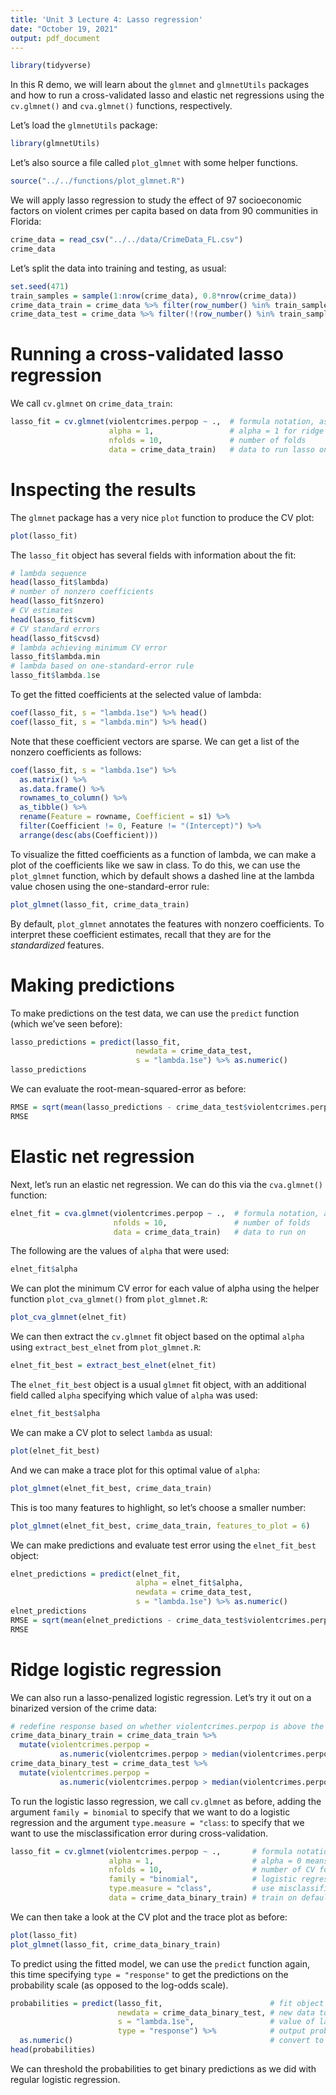 ```yaml
---
title: 'Unit 3 Lecture 4: Lasso regression'
date: "October 19, 2021"
output: pdf_document
---
```


```r
library(tidyverse)
```


In this R demo, we will learn about the `glmnet` and `glmnetUtils` packages and how to run a cross-validated lasso and elastic net regressions using the `cv.glmnet()` and `cva.glmnet()` functions, respectively. 

Let's load the `glmnetUtils` package:
```r
library(glmnetUtils)
```

Let's also source a file called `plot_glmnet` with some helper functions.
```r
source("../../functions/plot_glmnet.R")
```

We will apply lasso regression to study the effect of 97 socioeconomic factors on violent crimes per capita based on data from 90 communities in Florida:
```r
crime_data = read_csv("../../data/CrimeData_FL.csv")
crime_data
```

Let's split the data into training and testing, as usual:
```r
set.seed(471)
train_samples = sample(1:nrow(crime_data), 0.8*nrow(crime_data))
crime_data_train = crime_data %>% filter(row_number() %in% train_samples)
crime_data_test = crime_data %>% filter(!(row_number() %in% train_samples))
```

# Running a cross-validated lasso regression

We call `cv.glmnet` on `crime_data_train`:
```r
lasso_fit = cv.glmnet(violentcrimes.perpop ~ .,  # formula notation, as usual
                      alpha = 1,                 # alpha = 1 for ridge
                      nfolds = 10,               # number of folds
                      data = crime_data_train)   # data to run lasso on
```

# Inspecting the results

The `glmnet` package has a very nice `plot` function to produce the CV plot:
```r
plot(lasso_fit)
```

The `lasso_fit` object has several fields with information about the fit:
```r
# lambda sequence
head(lasso_fit$lambda)
# number of nonzero coefficients
head(lasso_fit$nzero)
# CV estimates
head(lasso_fit$cvm)
# CV standard errors
head(lasso_fit$cvsd)
# lambda achieving minimum CV error
lasso_fit$lambda.min
# lambda based on one-standard-error rule
lasso_fit$lambda.1se
```

To get the fitted coefficients at the selected value of lambda:
```r
coef(lasso_fit, s = "lambda.1se") %>% head()
coef(lasso_fit, s = "lambda.min") %>% head()
```
Note that these coefficient vectors are sparse. We can get a list of the nonzero coefficients as follows:
```r
coef(lasso_fit, s = "lambda.1se") %>%
  as.matrix() %>%
  as.data.frame() %>%
  rownames_to_column() %>% 
  as_tibble() %>%
  rename(Feature = rowname, Coefficient = s1) %>%
  filter(Coefficient != 0, Feature != "(Intercept)") %>%
  arrange(desc(abs(Coefficient)))
```

To visualize the fitted coefficients as a function of lambda, we can make a plot of the coefficients like we saw in class. To do this, we can use the `plot_glmnet` function, which by default shows a dashed line at the lambda value chosen using the one-standard-error rule:
```r
plot_glmnet(lasso_fit, crime_data_train)
```

By default, `plot_glmnet` annotates the features with nonzero coefficients. To interpret these coefficient estimates, recall that they are for the *standardized* features.

# Making predictions

To make predictions on the test data, we can use the `predict` function (which we've seen before):
```r
lasso_predictions = predict(lasso_fit, 
                            newdata = crime_data_test,
                            s = "lambda.1se") %>% as.numeric()
lasso_predictions
```
We can evaluate the root-mean-squared-error as before:
```r
RMSE = sqrt(mean(lasso_predictions - crime_data_test$violentcrimes.perpop)^2)
RMSE
```

# Elastic net regression

Next, let's run an elastic net regression. We can do this via the `cva.glmnet()` function:
```r
elnet_fit = cva.glmnet(violentcrimes.perpop ~ .,  # formula notation, as usual
                       nfolds = 10,               # number of folds
                       data = crime_data_train)   # data to run on
```

The following are the values of `alpha` that were used:
```r
elnet_fit$alpha
```

We can plot the minimum CV error for each value of alpha using the helper function `plot_cva_glmnet()` from `plot_glmnet.R`:
```r
plot_cva_glmnet(elnet_fit)
```

We can then extract the `cv.glmnet` fit object based on the optimal `alpha` using `extract_best_elnet` from `plot_glmnet.R`:
```r
elnet_fit_best = extract_best_elnet(elnet_fit)
```

The `elnet_fit_best` object is a usual `glmnet` fit object, with an additional field called `alpha` specifying which value of `alpha` was used:
```r
elnet_fit_best$alpha
```

We can make a CV plot to select `lambda` as usual:
```r
plot(elnet_fit_best)
```

And we can make a trace plot for this optimal value of `alpha`:
```r
plot_glmnet(elnet_fit_best, crime_data_train)
```

This is too many features to highlight, so let's choose a smaller number:
```r
plot_glmnet(elnet_fit_best, crime_data_train, features_to_plot = 6)
```

We can make predictions and evaluate test error using the `elnet_fit_best` object:
```r
elnet_predictions = predict(elnet_fit, 
                            alpha = elnet_fit$alpha,
                            newdata = crime_data_test,
                            s = "lambda.1se") %>% as.numeric()
elnet_predictions
RMSE = sqrt(mean(elnet_predictions - crime_data_test$violentcrimes.perpop)^2)
RMSE
```

# Ridge logistic regression

We can also run a lasso-penalized logistic regression. Let's try it out on a binarized version of the crime data:
```r
# redefine response based on whether violentcrimes.perpop is above the median
crime_data_binary_train = crime_data_train %>%
  mutate(violentcrimes.perpop = 
           as.numeric(violentcrimes.perpop > median(violentcrimes.perpop)))
crime_data_binary_test = crime_data_test %>%
  mutate(violentcrimes.perpop = 
           as.numeric(violentcrimes.perpop > median(violentcrimes.perpop)))
```

To run the logistic lasso regression, we call `cv.glmnet` as before, adding the argument `family = binomial` to specify that we want to do a logistic regression and the argument `type.measure = "class`: to specify that we want to use the misclassification error during cross-validation.
```r
lasso_fit = cv.glmnet(violentcrimes.perpop ~ .,       # formula notation, as usual
                      alpha = 1,                      # alpha = 0 means lasso
                      nfolds = 10,                    # number of CV folds
                      family = "binomial",            # logistic regression
                      type.measure = "class",         # use misclassification error
                      data = crime_data_binary_train) # train on default_train data
```

We can then take a look at the CV plot and the trace plot as before:
```r
plot(lasso_fit)
plot_glmnet(lasso_fit, crime_data_binary_train)
```

To predict using the fitted model, we can use the `predict` function again, this time specifying `type = "response"` to get the predictions on the probability scale (as opposed to the log-odds scale).
```r
probabilities = predict(lasso_fit,                        # fit object
                        newdata = crime_data_binary_test, # new data to test on
                        s = "lambda.1se",                 # value of lambda to use
                        type = "response") %>%            # output probabilities
  as.numeric()                                            # convert to vector
head(probabilities)
```

We can threshold the probabilities to get binary predictions as we did with regular logistic regression.